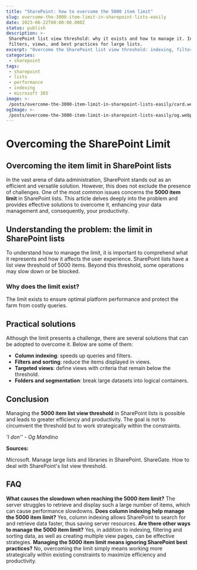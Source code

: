 ```yaml
---
title: "SharePoint: how to overcome the 5000 item limit"
slug: overcome-the-3000-item-limit-in-sharepoint-lists-easily
date: 2023-06-22T00:00:00.000Z
status: publish
description: >-
 SharePoint list view threshold: why it exists and how to manage it. Indexing,
 filters, views, and best practices for large lists.
excerpt: "Overcome the SharePoint list view threshold: indexing, filters, and views."
categories:
 - sharepoint
tags:
 - sharepoint
 - lists
 - performance
 - indexing
 - microsoft 365
image: >-
 /posts/overcome-the-3000-item-limit-in-sharepoint-lists-easily/card.webp
ogImage: >-
 /posts/overcome-the-3000-item-limit-in-sharepoint-lists-easily/og.webp
---
```




# **Overcoming the SharePoint Limit**

## **Overcoming the item limit in SharePoint lists**

In the vast arena of data administration, SharePoint stands out as an efficient and versatile solution. However, this does not exclude the presence of challenges. One of the most common issues concerns the **5000 item limit** in SharePoint lists. This article delves deeply into the problem and provides effective solutions to overcome it, enhancing your data management and, consequently, your productivity.


## **Understanding the problem: the limit in SharePoint lists**

To understand how to manage the limit, it is important to comprehend what it represents and how it affects the user experience. SharePoint lists have a list view threshold of 5000 items. Beyond this threshold, some operations may slow down or be blocked.


### **Why does the limit exist?**

The limit exists to ensure optimal platform performance and protect the farm from costly queries.


## **Practical solutions**

Although the limit presents a challenge, there are several solutions that can be adopted to overcome it. Below are some of them:



- **Column indexing**: speeds up queries and filters.
- **Filters and sorting**: reduce the items displayed in views.
- **Targeted views**: define views with criteria that remain below the threshold.
- **Folders and segmentation**: break large datasets into logical containers.

## **Conclusion**

Managing the **5000 item list view threshold** in SharePoint lists is possible and leads to greater efficiency and productivity. The goal is not to circumvent the threshold but to work strategically within the constraints.


*'I don'' - Og Mandino*


**Sources:**



Microsoft. Manage large lists and libraries in SharePoint.
ShareGate. How to deal with SharePoint's list view threshold.

## **FAQ**


**What causes the slowdown when reaching the 5000 item limit?**
The server struggles to retrieve and display such a large number of items, which can cause performance slowdowns.
**Does column indexing help manage the 5000 item limit?**
Yes, column indexing allows SharePoint to search for and retrieve data faster, thus saving server resources.
**Are there other ways to manage the 5000 item limit?**
Yes, in addition to indexing, filtering and sorting data, as well as creating multiple view pages, can be effective strategies.
**Managing the 5000 item limit means ignoring SharePoint best practices?**
No, overcoming the limit simply means working more strategically within existing constraints to maximize efficiency and productivity.